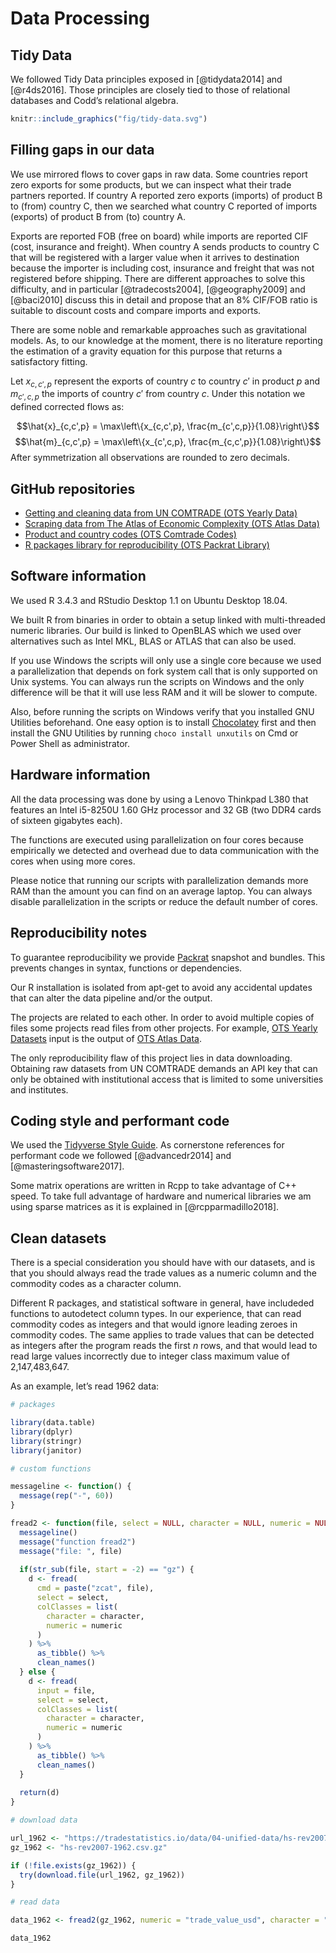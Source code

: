 # Data Processing

## Tidy Data

We followed Tidy Data principles exposed in [@tidydata2014] and  [@r4ds2016]. Those principles are closely tied to those of relational databases and Codd’s relational algebra.

```r
knitr::include_graphics("fig/tidy-data.svg")
```

## Filling gaps in our data

We use mirrored flows to cover gaps in raw data. Some countries report zero exports for some products, but we can inspect what their trade partners reported. If country A reported zero exports (imports) of product B to (from) country C, then we searched what country C reported of imports (exports) of product B from (to) country A.

Exports are reported FOB (free on board) while imports are reported CIF (cost, insurance and freight). When country A sends products to country C that will be registered with a larger value when it arrives to destination because the importer is including cost, insurance and freight that was not registered before shipping. There are different approaches to solve this difficulty, and in particular [@tradecosts2004], [@geography2009] and [@baci2010] discuss this in detail and propose that an 8% CIF/FOB ratio is suitable to discount costs and compare imports and exports.

There are some noble and remarkable approaches such as gravitational models. As, to our knowledge at the moment, there is no literature reporting the estimation of a gravity equation for this purpose that returns a satisfactory fitting.

Let $x_{c,c',p}$ represent the exports of country $c$ to country $c'$ in product $p$ and $m_{c',c,p}$ the imports of country $c'$ from country $c$. Under this notation we defined corrected flows as:

$$\hat{x}_{c,c',p} = \max\left\{x_{c,c',p}, \frac{m_{c',c,p}}{1.08}\right\}$$
$$\hat{m}_{c,c',p} = \max\left\{x_{c',c,p}, \frac{m_{c,c',p}}{1.08}\right\}$$
After symmetrization all observations are rounded to zero decimals.

## GitHub repositories

* [Getting and cleaning data from UN COMTRADE (OTS Yearly Data)](https://github.com/tradestatistics/ts-yearly-datasets)
* [Scraping data from The Atlas of Economic Complexity (OTS Atlas Data)](https://github.com/tradestatistics/ts-atlas-data)
<!--
* [Product and country codes (OTS Observatory Codes)](https://github.com/tradestatistics/ts-observatory-codes)
-->
* [Product and country codes (OTS Comtrade Codes)](https://github.com/tradestatistics/ts-comtrade-codes)
* [R packages library for reproducibility (OTS Packrat Library)](https://github.com/tradestatistics/ts-packrat-library/)

## Software information

We used R 3.4.3 and RStudio Desktop 1.1 on Ubuntu Desktop 18.04.

We built R from binaries in order to obtain a setup linked with multi-threaded numeric libraries. Our build is linked to OpenBLAS which we used over alternatives such as Intel MKL, BLAS or ATLAS that can also be used.

If you use Windows the scripts will only use a single core because we used a parallelization that depends on fork system call that is only supported on Unix systems. You can always run the scripts on Windows and the only difference will be that it will use less RAM and it will be slower to compute.

Also, before running the scripts on Windows verify that you installed GNU Utilities beforehand. One easy option is to install [Chocolatey](https://chocolatey.org/) first and then install the GNU Utilities by running `choco install unxutils` on Cmd or Power Shell as administrator.

## Hardware information

All the data processing was done by using a Lenovo Thinkpad L380 that features an Intel i5-8250U 1.60 GHz processor and 32 GB (two DDR4 cards of sixteen gigabytes each).

The functions are executed using parallelization on four cores because empirically we detected and overhead due to data communication with the cores when using more cores.

Please notice that running our scripts with parallelization demands more RAM than the amount you can find on an average laptop. You can always disable parallelization in the scripts or reduce the default number of cores.

## Reproducibility notes

To guarantee reproducibility we provide [Packrat](https://rstudio.github.io/packrat/) snapshot and bundles. This prevents changes in syntax, functions or dependencies.

Our R installation is isolated from apt-get to avoid any accidental updates that can alter the data pipeline and/or the output.

The projects are related to each other. In order to avoid multiple copies of files some projects read files from other projects. For example, [OTS Yearly Datasets](https://github.com/tradestatistics/ts-yearly-datasets) input is the output of [OTS Atlas Data](https://github.com/tradestatistics/ts-atlas-data).

The only reproducibility flaw of this project lies in data downloading. Obtaining raw datasets from UN COMTRADE demands an API key that can only be obtained with institutional access that is limited to some universities and institutes.

## Coding style and performant code

We used the [Tidyverse Style Guide](http://style.tidyverse.org/). As cornerstone references for performant code we followed [@advancedr2014] and [@masteringsoftware2017].

Some matrix operations are written in Rcpp to take advantage of C++ speed. To take full advantage of hardware and numerical libraries we am using sparse matrices as it is explained in [@rcpparmadillo2018].

<!--
## Materials of interest

* [Product space layouts (Pacha's Product Space)](https://github.com/pachamaltese/oec-product-space)
-->

## Clean datasets

There is a special consideration you should have with our datasets, and is that you should always read the trade values as a numeric column and the commodity codes as a character column.

Different R packages, and statistical software in general, have includeded functions to autodetect column types. In our experience, that can read commodity codes as integers and that would ignore leading zeroes in commodity codes. The same applies to trade values that can be detected as integers after the program reads the first $n$ rows, and that would lead to read large values incorrectly due to integer class maximum value of 2,147,483,647.

As an example, let's read 1962 data:

```r
# packages

library(data.table)
library(dplyr)
library(stringr)
library(janitor)

# custom functions

messageline <- function() {
  message(rep("-", 60))
}

fread2 <- function(file, select = NULL, character = NULL, numeric = NULL) {
  messageline()
  message("function fread2")
  message("file: ", file)
  
  if(str_sub(file, start = -2) == "gz") {
    d <- fread(
      cmd = paste("zcat", file),
      select = select,
      colClasses = list(
        character = character,
        numeric = numeric
      )
    ) %>%
      as_tibble() %>%
      clean_names()
  } else {
    d <- fread(
      input = file,
      select = select,
      colClasses = list(
        character = character,
        numeric = numeric
      )
    ) %>%
      as_tibble() %>%
      clean_names()
  }
  
  return(d)
}

# download data

url_1962 <- "https://tradestatistics.io/data/04-unified-data/hs-rev2007/hs-rev2007-1962.csv.gz"
gz_1962 <- "hs-rev2007-1962.csv.gz"

if (!file.exists(gz_1962)) {
  try(download.file(url_1962, gz_1962))
}

# read data

data_1962 <- fread2(gz_1962, numeric = "trade_value_usd", character = "commodity_code")

data_1962
```

